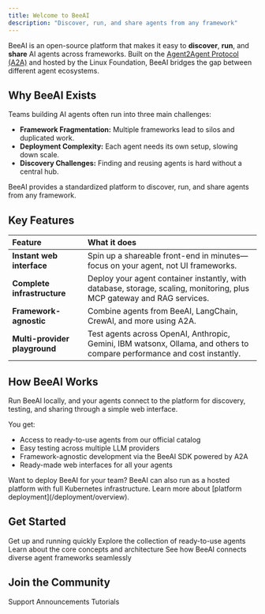 ```yaml
---
title: Welcome to BeeAI
description: "Discover, run, and share agents from any framework"
---
```


BeeAI is an open-source platform that makes it easy to **discover**, **run**, and **share** AI agents across frameworks. Built on the [Agent2Agent Protocol (A2A)](https://github.com/a2aproject/A2A) and hosted by the Linux Foundation, BeeAI bridges the gap between different agent ecosystems.

## Why BeeAI Exists

Teams building AI agents often run into three main challenges:
- **Framework Fragmentation:** Multiple frameworks lead to silos and duplicated work.
- **Deployment Complexity:** Each agent needs its own setup, slowing down scale.
- **Discovery Challenges:** Finding and reusing agents is hard without a central hub.

BeeAI provides a standardized platform to discover, run, and share agents from any framework.

## Key Features

| Feature | What it does |
| :------ | :----------- |
| **Instant web interface** | Spin up a shareable front-end in minutes—focus on your agent, not UI frameworks. |
| **Complete infrastructure** | Deploy your agent container instantly, with database, storage, scaling, monitoring, plus MCP gateway and RAG services. |
| **Framework-agnostic** | Combine agents from BeeAI, LangChain, CrewAI, and more using A2A. |
| **Multi-provider playground** | Test agents across OpenAI, Anthropic, Gemini, IBM watsonx, Ollama, and others to compare performance and cost instantly. |

## How BeeAI Works

Run BeeAI locally, and your agents connect to the platform for discovery, testing, and sharing through a simple web interface.

You get:
- Access to ready-to-use agents from our official catalog  
- Easy testing across multiple LLM providers  
- Framework-agnostic development via the BeeAI SDK powered by A2A  
- Ready-made web interfaces for all your agents  

<Note>
Want to deploy BeeAI for your team? BeeAI can also run as a hosted platform with full Kubernetes infrastructure. Learn more about [platform deployment](/deployment/overview).
</Note>

## Get Started

<CardGroup cols={2}>
  <Card title="Quickstart" icon="rocket" href="/introduction/quickstart">
    Get up and running quickly
  </Card>
  <Card title="Agent Library" icon="robot" href="https://beeai.dev/agents">
    Explore the collection of ready-to-use agents
  </Card>
  <Card title="Architecture" icon="sitemap" href="/concepts/architecture">
    Learn about the core concepts and architecture
  </Card>
  <Card
    title="Agent2Agent (A2A) Protocol"
    icon="network-wired"
    href="https://agentcommunicationprotocol.dev"
  >
   See how BeeAI connects diverse agent frameworks seamlessly
  </Card>
</CardGroup>

## Join the Community

<CardGroup cols={3}>
  <Card title="Discord" icon="discord" href="https://discord.gg/NradeA6ZNF">
    Support
  </Card>
  <Card
    title="Bluesky"
    icon="bluesky"
    href="https://bsky.app/profile/beeaiagents.bsky.social"
  >
    Announcements
  </Card>
  <Card title="Youtube" icon="youtube" href="https://youtube.com/@BeeAIAgents">
    Tutorials
  </Card>
</CardGroup>
